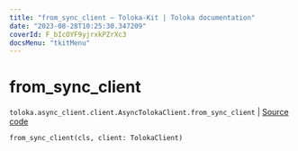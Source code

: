 ```yaml
---
title: "from_sync_client — Toloka-Kit | Toloka documentation"
date: "2023-08-28T10:25:30.347209"
coverId: F_bIcOYF9yjrxkPZrXc3
docsMenu: "tkitMenu"
---
```


# from_sync_client

`toloka.async_client.client.AsyncTolokaClient.from_sync_client` | [Source code](https://github.com/Toloka/toloka-kit/blob/v1.2.1/src/async_client/client.py#L60)

```python
from_sync_client(cls, client: TolokaClient)
```